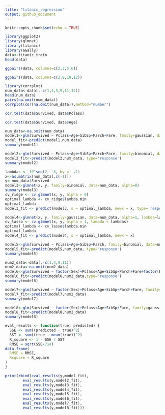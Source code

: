 ```yaml
---
title: "titanic_regression"
output: github_document
---
```


```r
knitr::opts_chunk$set(echo = TRUE)
```

```r
library(ggplot2)
library(glmnet)
library(titanic)
library(GGally)
data<-titanic_train
head(data)
```
```r
ggpairs(data, columns=c(2,3,5,6))
```
```r
ggpairs(data, columns=c(2,8,10,12))
```

```r
library(corrplot)
num_data<-data[,-c(1,4,5,9,11,12)]
head(num_data)
pairs(na.omit(num_data))
corrplot(cor(na.omit(num_data)),method="number")
```
```r
cor.test(data$Survived, data$Pclass)
```

```r
cor.test(data$Survived, data$Age)
```

```r
num_data<-na.omit(num_data)
model1<-glm(Survived ~ Pclass+Age+SibSp+Parch+Fare, family=gaussian, data=num_data)
model_fit<-predict(model1,num_data)
summary(model1)
```

```r
model2<-glm(Survived ~ Pclass+Age+SibSp+Parch+Fare, family=binomial, data=num_data)
model2_fit<-predict(model2,num_data, type='response')
summary(model2)
```

```r
lambdas <- 10^seq(2, -3, by = -.1)
x<-as.matrix(num_data[,c(-1)])
y<-num_data$Survived
model3<-glmnet(x, y, family=binomial, data=num_data, alpha=0)
summary(model3)
cv_ridge <- cv.glmnet(x, y, alpha = 0)
optimal_lambda <- cv_ridge$lambda.min
optimal_lambda
model3_fit <- predict(model3, s = optimal_lambda, newx = x, type='response')
```

```r
model4<-glmnet(x, y, family=gaussian, data=num_data, alpha=1, lambda=lambdas, standardize = TRUE)
cv_lasso <- cv.glmnet(x, y, alpha = 1, lambda = lambdas)
optimal_lambda <- cv_lasso$lambda.min
optimal_lambda
model4_fit <- predict(model4, s = optimal_lambda, newx = x)
```

```r
model5<-glm(Survived ~ Pclass+Age+SibSp+Parch, family=binomial, data=num_data)
model5_fit<-predict(model5,num_data, type='response')
summary(model5)
```

```r
num2_data<-data[,-c(1,4,9,11)]
num2_data<-na.omit(num2_data)
model6<-glm(Survived ~ factor(Sex)+Pclass+Age+SibSp+Parch+Fare+factor(Embarked), family=binomial, data=num2_data)
model6_fit<-predict(model6,num2_data,type='response')
summary(model6)
```

```r
model7<-glm(Survived ~ factor(Sex)+Pclass+Age+SibSp+Parch+Fare, family=gaussian, data=num2_data)
model7_fit<-predict(model7,num2_data)
summary(model7)
```

```r
model8<-glm(Survived ~ factor(Sex)+Pclass+Age+SibSp+Fare, family=gaussian, data=num2_data)
model8_fit<-predict(model8,num2_data)
summary(model8)
```


```r

eval_results <- function(true, predicted) {
  SSE <- sum((predicted - true)^2)
  SST <- sum((true - mean(true))^2)
  R_square <- 1 - SSE / SST
  RMSE = sqrt(SSE/714)
data.frame(
  RMSE = RMSE,
  Rsquare = R_square
)
}

print(rbind(eval_results(y,model_fit),
        eval_results(y,model2_fit),
        eval_results(y,model3_fit),
        eval_results(y,model4_fit),
        eval_results(y,model5_fit),
        eval_results(y,model6_fit),
        eval_results(y,model7_fit),
        eval_results(y,model8_fit)))
```



